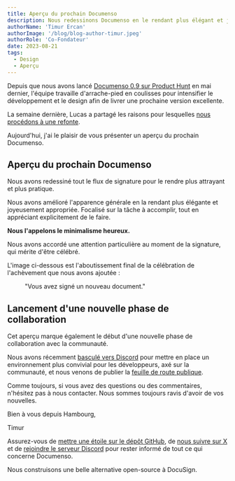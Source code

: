 ```yaml
---
title: Aperçu du prochain Documenso
description: Nous redessinons Documenso en le rendant plus élégant et joyeusement approprié. Voici un avant-goût.
authorName: 'Timur Ercan'
authorImage: '/blog/blog-author-timur.jpeg'
authorRole: 'Co-Fondateur'
date: 2023-08-21
tags:
  - Design
  - Aperçu
---
```


Depuis que nous avons lancé [Documenso 0.9 sur Product Hunt](https://producthunt.com/products/documenso#documenso) en mai dernier, l'équipe travaille d'arrache-pied en coulisses pour intensifier le développement et le design afin de livrer une prochaine version excellente.

La semaine dernière, Lucas a partagé les raisons pour lesquelles [nous procédons à une refonte](https://documenso.com/blog/why-were-doing-a-rewrite).

Aujourd'hui, j'ai le plaisir de vous présenter un aperçu du prochain Documenso.

## Aperçu du prochain Documenso

Nous avons redessiné tout le flux de signature pour le rendre plus attrayant et plus pratique.

Nous avons amélioré l'apparence générale en la rendant plus élégante et joyeusement appropriée. Focalisé sur la tâche à accomplir, tout en appréciant explicitement de le faire.

**Nous l'appelons le minimalisme heureux.**

Nous avons accordé une attention particulière au moment de la signature, qui mérite d'être célébré.

L'image ci-dessous est l'aboutissement final de la célébration de l'achèvement que nous avons ajoutée :

<figure>
  <MdxNextImage
    src="/blog/blog-fig-preview-documenso.webp"
    width="2000"
    height="1268"
    alt="Figure 1"
  />

  <figcaption className="text-center">"Vous avez signé un nouveau document."</figcaption>
</figure>

## Lancement d'une nouvelle phase de collaboration

Cet aperçu marque également le début d'une nouvelle phase de collaboration avec la communauté.

Nous avons récemment [basculé vers Discord](https://documenso.com/blog/switching-from-slack-to-discord) pour mettre en place un environnement plus convivial pour les développeurs, axé sur la communauté, et nous venons de publier la [feuille de route publique](https://documen.so/launches).

Comme toujours, si vous avez des questions ou des commentaires, n'hésitez pas à nous contacter. Nous sommes toujours ravis d'avoir de vos nouvelles.

Bien à vous depuis Hambourg,

Timur

Assurez-vous de [mettre une étoile sur le dépôt GitHub](https://documen.so/github), de [nous suivre sur X](http://documen.so/twitter) et de [rejoindre le serveur Discord](https://documen.so/discord) pour rester informé de tout ce qui concerne Documenso.

Nous construisons une belle alternative open-source à DocuSign.
